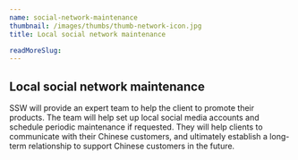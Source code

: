 ```yaml
---
name: social-network-maintenance
thumbnail: /images/thumbs/thumb-network-icon.jpg
title: Local social network maintenance

readMoreSlug: 
---
```


## Local social network maintenance

SSW will provide an expert team to help the client to promote their products. The team will help set up local social media accounts and schedule periodic maintenance if requested. They will help clients to communicate with their Chinese customers, and ultimately establish a long-term relationship to support Chinese customers in the future.
